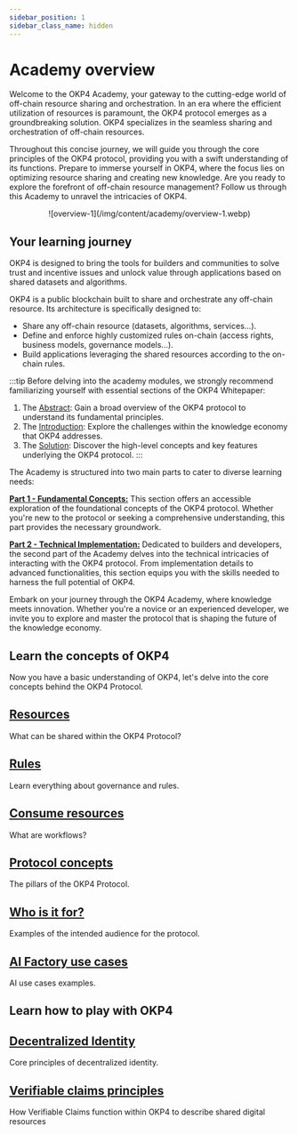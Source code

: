 ```yaml
---
sidebar_position: 1
sidebar_class_name: hidden
---
```


# Academy overview 

Welcome to the OKP4 Academy, your gateway to the cutting-edge world of off-chain resource sharing and orchestration. In an era where the efficient utilization of resources is paramount, the OKP4 protocol emerges as a groundbreaking solution. OKP4 specializes in the seamless sharing and orchestration of off-chain resources.

Throughout this concise journey, we will guide you through the core principles of the OKP4 protocol, providing you with a swift understanding of its functions. Prepare to immerse yourself in OKP4, where the focus lies on optimizing resource sharing and creating new knowledge. Are you ready to explore the forefront of off-chain resource management? Follow us through this Academy to unravel the intricacies of OKP4.

<center>
![overview-1](/img/content/academy/overview-1.webp)
</center>

## Your learning journey

OKP4 is designed to bring the tools for builders and communities to solve trust and incentive issues and unlock value through applications based on shared datasets and algorithms.

OKP4 is a public blockchain built to share and orchestrate any off-chain resource. Its architecture is specifically designed to:

- Share any off-chain resource (datasets, algorithms, services...).
- Define and enforce highly customized rules on-chain (access rights, business models, governance models...).
- Build applications leveraging the shared resources according to the on-chain rules.

:::tip
Before delving into the academy modules, we strongly recommend familiarizing yourself with essential sections of the OKP4 Whitepaper:
1. The [Abstract](/whitepaper/abstract): Gain a broad overview of the OKP4 protocol to understand its fundamental principles.
2. The [Introduction](/whitepaper/introduction): Explore the challenges within the knowledge economy that OKP4 addresses.  
3. The [Solution](/whitepaper/solution): Discover the high-level concepts and key features underlying the OKP4 protocol. 
:::

The Academy is structured into two main parts to cater to diverse learning needs:

**[Part 1 - Fundamental Concepts:](#concepts-of-okp4)**
This section offers an accessible exploration of the foundational concepts of the OKP4 protocol. Whether you're new to the protocol or seeking a comprehensive understanding, this part provides the necessary groundwork.

**[Part 2 - Technical Implementation:](#learn-how-to-play-with-okp4)**
Dedicated to builders and developers, the second part of the Academy delves into the technical intricacies of interacting with the OKP4 protocol. From implementation details to advanced functionalities, this section equips you with the skills needed to harness the full potential of OKP4.

Embark on your journey through the OKP4 Academy, where knowledge meets innovation. Whether you're a novice or an experienced developer, we invite you to explore and master the protocol that is shaping the future of the knowledge economy.

## Learn the concepts of OKP4

Now you have a basic understanding of OKP4, let's delve into the core concepts behind the OKP4 Protocol.

<div class="docs-card-container">
  <div class="row row-cols-1 row-cols-md-2a g-3">
    <div class="col">
      <div class="card card-body h-100 d-flex flex-column">
        <a
          href="/academy/resources"
          class="card-title card-link stretched-link"
        >
          <h2>Resources</h2>
        </a>
        <p class="card-text">What can be shared within the OKP4 Protocol?</p>
      </div>
    </div>
    <div class="col">
      <div class="card card-body h-100 d-flex flex-column">
        <a
          href="/academy/rules"
          class="card-title card-link stretched-link"
        >
          <h2>Rules</h2>
        </a>
        <p class="card-text">Learn everything about governance and rules.</p>
      </div>
    </div>
    <div class="col">
      <div class="card card-body h-100 d-flex flex-column">
        <a
          href="/academy/consume-resources"
          class="card-title card-link stretched-link"
        >
          <h2>Consume resources</h2>
        </a>
        <p class="card-text">What are workflows?</p>
      </div>
    </div>
    <div class="col">
      <div class="card card-body h-100 d-flex flex-column">
        <a
          href="/academy/protocol-concepts"
          class="card-title card-link stretched-link"
        >
          <h2>Protocol concepts</h2>
        </a>
        <p class="card-text">The pillars of the OKP4 Protocol.</p>
      </div>
    </div>
    <div class="col">
      <div class="card card-body h-100 d-flex flex-column">
        <a
          href="/academy/who-is-it-for"
          class="card-title card-link stretched-link"
        >
          <h2>Who is it for?</h2>
        </a>
        <p class="card-text">Examples of the intended audience for the protocol.</p>
      </div>
    </div>
    <div class="col">
      <div class="card card-body h-100 d-flex flex-column">
        <a
          href="/academy/ai-factory"
          class="card-title card-link stretched-link"
        >
          <h2>AI Factory use cases</h2>
        </a>
        <p class="card-text">AI use cases examples.</p>
      </div>
    </div>
  </div>
</div>

## Learn how to play with OKP4

<div class="docs-card-container">
  <div class="row row-cols-1 row-cols-md-2a g-3">
    <div class="col">
      <div class="card card-body h-100 d-flex flex-column">
        <a
          href="/academy/decentralized-identity"
          class="card-title card-link stretched-link"
        >
          <h2>Decentralized Identity</h2>
        </a>
        <p class="card-text">Core principles of decentralized identity.</p>
      </div>
    </div>
    <div class="col">
      <div class="card card-body h-100 d-flex flex-column">
        <a
          href="/academy/verifiable-claims"
          class="card-title card-link stretched-link"
        >
          <h2>Verifiable claims principles</h2>
        </a>
        <p class="card-text">How Verifiable Claims function within OKP4 to describe shared digital resources</p>
      </div>
    </div>
  </div>
</div>
